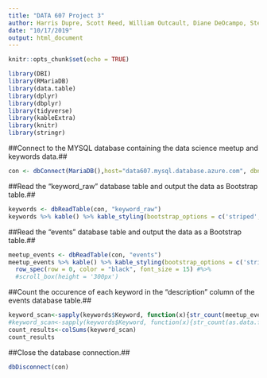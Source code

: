 ```yaml
---
title: "DATA 607 Project 3"
author: Harris Dupre, Scott Reed, William Outcault, Diane DeOcampo, Stephen Haslett, Samuel Kigamba, Emmanuel Hayble-Gomes
date: "10/17/2019"
output: html_document
---
```


```r
knitr::opts_chunk$set(echo = TRUE)
```

```r
library(DBI)
library(RMariaDB)
library(data.table)
library(dplyr)
library(dbplyr)
library(tidyverse)
library(kableExtra)
library(knitr)
library(stringr)
```

##Connect to the MYSQL database containing the data science meetup and keywords data.##
```r
con <- dbConnect(MariaDB(),host="data607.mysql.database.azure.com", dbname="data607",username="data607@data607", client.flag = CLIENT_COMPRESS, password="!WORK,open,DOWN!")
```


##Read the "keyword_raw" database table and output the data as Bootstrap table.##
```r
keywords <- dbReadTable(con, "keyword_raw")
keywords %>% kable() %>% kable_styling(bootstrap_options = c('striped', 'bordered')) %>% row_spec(row = 0, color = "black")
```


##Read the "events" database table and output the data as a Bootstrap table.##
```r
meetup_events <- dbReadTable(con, "events")
meetup_events %>% kable() %>% kable_styling(bootstrap_options = c('striped', 'bordered'), full_width = TRUE) %>%
  row_spec(row = 0, color = "black", font_size = 15) #%>%
  #scroll_box(height = '300px')
```


##Count the occurence of each keyword in the "description" column of the events database table.##
```r
keyword_scan<-sapply(keywords$Keyword, function(x){str_count(meetup_events$description, x)})
#keyword_scan<-sapply(keywords$Keyword, function(x){str_count(as.data.frame('This'), x)})
count_results<-colSums(keyword_scan)
count_results
```


##Close the database connection.##
```r
dbDisconnect(con)
```